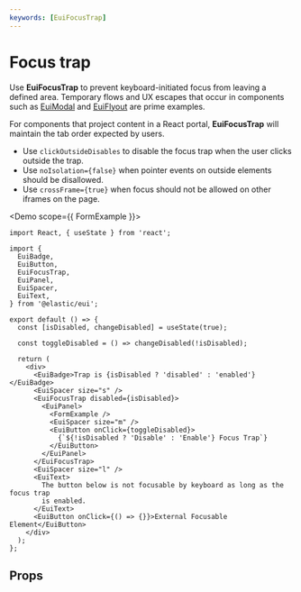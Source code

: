 ```yaml
---
keywords: [EuiFocusTrap]
---
```


# Focus trap

Use **EuiFocusTrap** to prevent keyboard-initiated focus from leaving a defined area. Temporary flows and UX escapes that occur in components such as [EuiModal](../../components/containers/modal/index.mdx) and [EuiFlyout](../../components/containers/flyout/index.mdx) are prime examples.

For components that project content in a React portal, **EuiFocusTrap** will maintain the tab order expected by users.

* Use `clickOutsideDisables` to disable the focus trap when the user clicks outside the trap.
* Use `noIsolation={false}` when pointer events on outside elements should be disallowed.
* Use `crossFrame={true}` when focus should not be allowed on other iframes on the page.


<Demo scope={{ FormExample }}>
```tsx interactive
import React, { useState } from 'react';

import {
  EuiBadge,
  EuiButton,
  EuiFocusTrap,
  EuiPanel,
  EuiSpacer,
  EuiText,
} from '@elastic/eui';

export default () => {
  const [isDisabled, changeDisabled] = useState(true);

  const toggleDisabled = () => changeDisabled(!isDisabled);

  return (
    <div>
      <EuiBadge>Trap is {isDisabled ? 'disabled' : 'enabled'}</EuiBadge>
      <EuiSpacer size="s" />
      <EuiFocusTrap disabled={isDisabled}>
        <EuiPanel>
          <FormExample />
          <EuiSpacer size="m" />
          <EuiButton onClick={toggleDisabled}>
            {`${!isDisabled ? 'Disable' : 'Enable'} Focus Trap`}
          </EuiButton>
        </EuiPanel>
      </EuiFocusTrap>
      <EuiSpacer size="l" />
      <EuiText>
        The button below is not focusable by keyboard as long as the focus trap
        is enabled.
      </EuiText>
      <EuiButton onClick={() => {}}>External Focusable Element</EuiButton>
    </div>
  );
};
```
</Demo>

## Props


<PropTable definition={docgen.EuiFocusTrap} />
